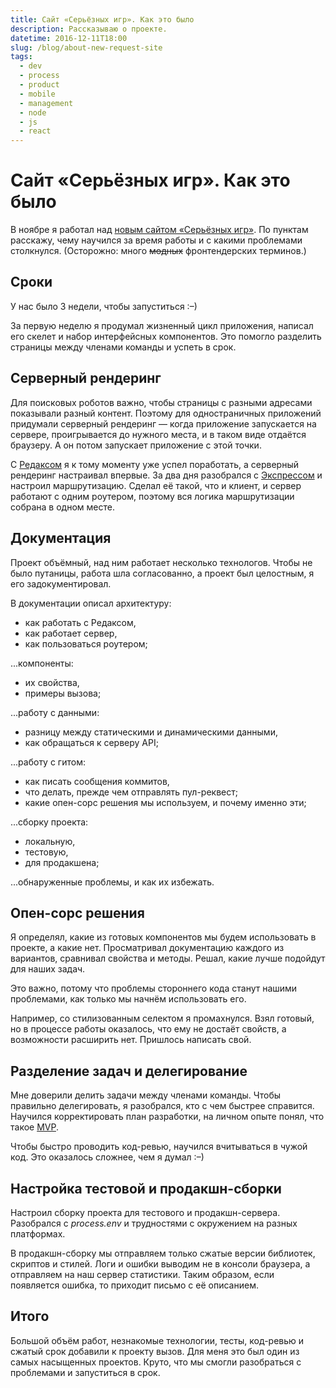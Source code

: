 ```yaml
---
title: Сайт «Серьёзных игр». Как это было
description: Рассказываю о проекте.
datetime: 2016-12-11T18:00
slug: /blog/about-new-request-site
tags:
  - dev
  - process
  - product
  - mobile
  - management
  - node
  - js
  - react
---
```


# Сайт «Серьёзных игр». Как это было

В ноябре я работал над [новым сайтом «Серьёзных игр»](/projects/request). По пунктам расскажу, чему научился за время работы и с какими проблемами столкнулся. (Осторожно: много ~~модных~~ фронтендерских терминов.)

## Сроки

У нас было 3 недели, чтобы запуститься <nobr>:–)</nobr>

За первую неделю я продумал жизненный цикл приложения, написал его скелет и набор интерфейсных компонентов. Это помогло разделить страницы между членами команды и успеть в срок.

## Серверный рендеринг

Для поисковых роботов важно, чтобы страницы с разными адресами показывали разный контент. Поэтому для одностраничных приложений придумали серверный рендеринг — когда приложение запускается на сервере, проигрывается до нужного места, и в таком виде отдаётся браузеру. А он потом запускает приложение с этой точки.

С [Редаксом](https://redux.js.org/) я к тому моменту уже успел поработать, а серверный рендеринг настраивал впервые. За два дня разобрался с [Экспрессом](https://expressjs.com/) и настроил маршрутизацию. Сделал её такой, что и клиент, и сервер работают с одним роутером, поэтому вся логика маршрутизации собрана в одном месте.

## Документация

Проект объёмный, над ним работает несколько технологов. Чтобы не было путаницы, работа шла согласованно, а проект был целостным, я его задокументировал.

В документации описал архитектуру:

- как работать с Редаксом,
- как работает сервер,
- как пользоваться роутером;

...компоненты:

- их свойства,
- примеры вызова;

...работу с данными:

- разницу между статическими и динамическими данными,
- как обращаться к серверу API;

...работу с гитом:

- как писать сообщения коммитов,
- что делать, прежде чем отправлять пул-реквест;
- какие опен-сорс решения мы используем, и почему именно эти;

...сборку проекта:

- локальную,
- тестовую,
- для продакшена;

...обнаруженные проблемы, и как их избежать.

## Опен-сорс решения

Я определял, какие из готовых компонентов мы будем использовать в проекте, а какие нет. Просматривал документацию каждого из вариантов, сравнивал свойства и методы. Решал, какие лучше подойдут для наших задач.

Это важно, потому что проблемы стороннего кода станут нашими проблемами, как только мы начнём использовать его.

Например, со стилизованным селектом я промахнулся. Взял готовый, но в процессе работы оказалось, что ему не достаёт свойств, а возможности расширить нет. Пришлось написать свой.

## Разделение задач и делегирование

Мне доверили делить задачи между членами команды. Чтобы правильно делегировать, я разобрался, кто с чем быстрее справится. Научился корректировать план разработки, на личном опыте понял, что такое [MVP](https://en.wikipedia.org/wiki/Minimum_viable_product).

Чтобы быстро проводить код-ревью, научился вчитываться в чужой код. Это оказалось сложнее, чем я думал <nobr>:–)</nobr>

## Настройка тестовой и продакшн-сборки

Настроил сборку проекта для тестового и продакшн-сервера. Разобрался с _process.env_ и трудностями с окружением на разных платформах.

В продакшн-сборку мы отправляем только сжатые версии библиотек, скриптов и стилей. Логи и ошибки выводим не в консоли браузера, а отправляем на наш сервер статистики. Таким образом, если появляется ошибка, то приходит письмо с её описанием.

## Итого

Большой объём работ, незнакомые технологии, тесты, код-ревью и сжатый срок добавили к проекту вызов. Для меня это был один из самых насыщенных проектов. Круто, что мы смогли разобраться с проблемами и запуститься в срок.
